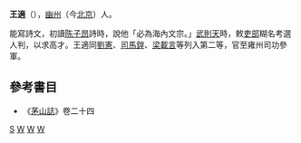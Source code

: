 '''王適'''（{{bd|?||?||}}），[[幽州|幽州]]（今[[北京|北京]]）人。

能寫詩文，初讀[[陈子昂|陈子昂]]詩時，說他「必為海內文宗。」[[武則天|武則天]]時，敕[[吏部|吏部]]糊名考選人判，以求高才。王適同[[劉憲|劉憲]]、[[司馬鍠|司馬鍠]]、[[梁載言|梁載言]]等列入第二等，官至雍州司功參軍。

==參考書目==
* 《[[茅山誌|茅山誌]]》卷二十四
[[Category:王姓|S]]
[[Category:唐朝政治人物|W]]
[[Category:唐朝詩人|W]]
[[Category:唐朝作家|W]]